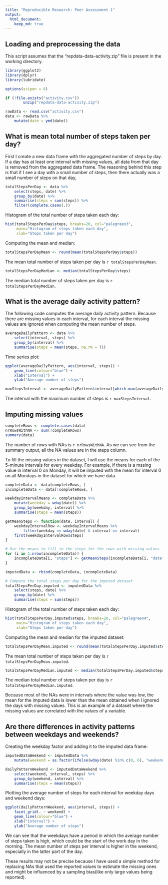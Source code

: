 ```yaml
---
title: "Reproducible Research: Peer Assessment 1"
output: 
  html_document:
    keep_md: true
---
```


## Loading and preprocessing the data

This script assumes that the "repdata-data-activity.zip" file is present in the working directory.

```r
library(ggplot2)
library(dplyr)
library(lubridate)

options(scipen = 6)

if (!file.exists("activity.csv"))
        unzip("repdata-data-activity.zip")

rawData <- read.csv("activity.csv")
data <- rawData %>%
    mutate(date = ymd(date))
```

## What is mean total number of steps taken per day?

First I create a new data frame with the aggregated number of steps by day. If a day has at least one interval with missing values, all data from that day is removed from the aggregated data frame. The reasoning behind this step is that if I see a day with a small number of steps, then there actually was a small number of steps on that day, 

```r
totalStepsPerDay <- data %>%
    select(steps, date) %>%
    group_by(date) %>%
    summarise(steps = sum(steps)) %>%
    filter(complete.cases(.))
```

Histogram of the total number of steps taken each day:

```r
hist(totalStepsPerDay$steps, breaks=20, col="palegreen3",
     main="Histogram of steps taken each day", 
     xlab="Steps taken per day")
```

Computing the mean and median:

```r
totalStepsPerDayMean <- round(mean(totalStepsPerDay$steps))
```

The mean total number of steps taken per day is `r totalStepsPerDayMean`.

```r
totalStepsPerDayMedian <- median(totalStepsPerDay$steps)
```

The median total number of steps taken per day is `r totalStepsPerDayMedian`.


## What is the average daily activity pattern?

The following code computes the average daily activity pattern. Because there are missing values in each interval, for each interval the missing values are ignored when computing the mean number of steps.

```r
averageDailyPattern <- data %>%
    select(interval, steps) %>%
    group_by(interval) %>%
    summarise(steps = mean(steps, na.rm = T))
```

Time series plot:

```r
ggplot(averageDailyPattern, aes(interval, steps)) + 
    geom_line(colour="blue") +
    xlab("Interval") + 
    ylab("Average number of steps")
```


```r
maxStepsInterval <- averageDailyPattern$interval[which.max(averageDailyPattern$steps)]
```

The interval with the maximum number of steps is `r maxStepsInterval`.

## Imputing missing values

```r
completeRows <- complete.cases(data)
nrRowsWithNA <- sum(!completeRows)
summary(data)
```

The number of rows with NAs is `r nrRowsWithNA`. As we can see from the summary output, all the NA values are in the steps column.

To fill the missing values in the dataset, I will use the means for each of the 5-minute intervals for every weekday. For example, if there is a mssing value in interval 0 on Monday, it will be imputed with the mean for interval 0 on all Mondays in the dataset for which we have data.

```r
completeData <- data[completeRows, ]
incompleteData <- data[!completeRows, ]

weekdayIntervalMeans <- completeData %>%
    mutate(weekday = wday(date)) %>%
    group_by(weekday, interval) %>%
    summarise(steps = mean(steps))

getMeanSteps <- function(date, interval) {
    weekdayIntervalRow <- weekdayIntervalMeans %>% 
        filter(weekday == wday(date) & interval == interval)
    first(weekdayIntervalRow$steps)
}

# Use the means to fill in the steps for the rows with missing values
for (i in 1:nrow(incompleteData)) {
    incompleteData[i, "steps"] <- getMeanSteps(incompleteData[i, "date"], incompleteData[i, "interval"])
}

imputedData <- rbind(completeData, incompleteData)

# Compute the total steps per day for the imputed dataset
totalStepsPerDay.imputed <- imputedData %>%
    select(steps, date) %>%
    group_by(date) %>%
    summarise(steps = sum(steps))
```

Histogram of the total number of steps taken each day:

```r
hist(totalStepsPerDay.imputed$steps, breaks=20, col="palegreen4",
     main="Histogram of steps taken each day", 
     xlab="Steps taken per day")
```

Computing the mean and median for the imputed dataset:

```r
totalStepsPerDayMean.imputed <- round(mean(totalStepsPerDay.imputed$steps))
```

The mean total number of steps taken per day is `r totalStepsPerDayMean.imputed`.

```r
totalStepsPerDayMedian.imputed <- median(totalStepsPerDay.imputed$steps)
```

The median total number of steps taken per day is `r totalStepsPerDayMedian.imputed`.

Because most of the NAs were in intervals where the value was low, the mean for the imputed data is lower than the mean obtained when I ignored the days with missing values. This is an example of a dataset where the missing values are correlated with the values of a variable.

## Are there differences in activity patterns between weekdays and weekends?

Creating the weekday factor and adding it to the imputed data frame:

```r
imputedDataWeekend <- imputedData %>%
    mutate(weekend = as.factor(ifelse(wday(date) %in% c(0, 6), "weekend", "weekday")))

dailyPatternWeekend <- imputedDataWeekend %>%
    select(weekend, interval, steps) %>%
    group_by(weekend, interval) %>%
    summarise(steps = mean(steps))
```

Plotting the average number of steps for each interval for weekday days and
weekend days:

```r

ggplot(dailyPatternWeekend, aes(interval, steps)) + 
    facet_grid(. ~ weekend) +
    geom_line(colour="blue") +
    xlab("Interval") + 
    ylab("Average number of steps")
```

We can see that the weekdays have a period in which the average number of steps taken is high, which could be the start of the work day in the morning. The mean number of steps per interval is higher in the weekend, especially in the latter part of the day.

These results may not be precise because I have used a simple method for replacing NAs that used the reported values to estimate the missing ones and might be influenced by a sampling bias(like only large values being reported).
